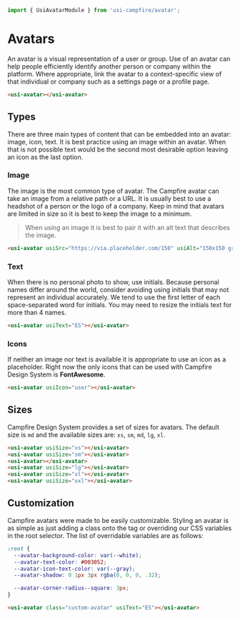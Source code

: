 ```ts
import { UsiAvatarModule } from 'usi-campfire/avatar';
```

# Avatars
An avatar is a visual representation of a user or group. Use of an avatar can help people efficiently identify another
person or company within the platform. Where appropriate, link the avatar to a context-specific view of that individual
or company such as a settings page or a profile page.

```html
<usi-avatar></usi-avatar>
```

## Types
There are three main types of content that can be embedded into an avatar: image, icon, text. It is best practice using
an image within an avatar. When that is not possible text would be the second most desirable option leaving an icon
as the last option.

### Image
The image is the most common type of avatar. The Campfire avatar can take an image from a relative path or a URL. It is
usually best to use a headshot of a person or the logo of a company. Keep in mind that avatars are limited in size so
it is best to keep the image to a minimum.

> When using an image it is best to pair it with an alt text that describes the image.

```html
<usi-avatar usiSrc="https://via.placeholder.com/150" usiAlt="150x150 gray placeholder"></usi-avatar>
```

### Text
When there is no personal photo to show, use initials. Because personal names differ around the world, consider avoiding
using initials that may not represent an individual accurately. We tend to use the first letter of each space-separated
word for initials. You may need to resize the initials text for more than 4 names.

```html
<usi-avatar usiText="ES"></usi-avatar>
```

### Icons
If neither an image nor text is available it is appropriate to use an icon as a placeholder. Right now the only icons
that can be used with Campfire Design System is **FontAwesome**.

```html
<usi-avatar usiIcon="user"></usi-avatar>
```

## Sizes
Campfire Design System provides a set of sizes for avatars. The default size is `md` and the available sizes are: `xs`,
`sm`, `md`, `lg`, `xl`.

```html
<usi-avatar usiSize="xs"></usi-avatar>
<usi-avatar usiSize="sm"></usi-avatar>
<usi-avatar></usi-avatar>
<usi-avatar usiSize="lg"></usi-avatar>
<usi-avatar usiSize="xl"></usi-avatar>
<usi-avatar usiSize="xxl"></usi-avatar>
```

## Customization
Campfire avatars were made to be easily customizable. Styling an avatar is as simple as just adding a class onto the tag
or overriding our CSS variables in the root selector. The list of overridable variables are as follows:

```css
:root {
  --avatar-background-color: var(--white);
  --avatar-text-color: #003052;
  --avatar-icon-text-color: var(--gray);
  --avatar-shadow: 0 1px 3px rgba(0, 0, 0, .32);

  --avatar-corner-radius--square: 3px;
}
```

```html
<usi-avatar class="custom-avatar" usiText="ES"></usi-avatar>
```
